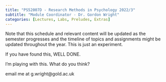 ```yaml
---
title: "PS52007D - Research Methods in Psychology 2022/3"
subtitle: "Module Coordinator - Dr. Gordon Wright"
categories: [Lectures, Labs, Preludes, Extras]
---
```


Note that this schedule and relevant content will be updated as the
semester progresses and the timeline of topics and assignments might be
updated throughout the year. This is just an experiment.

::: callout-tip
If you have found this, WELL DONE.

I'm playing with this. What do you think?

email me at g.wright\@gold.ac.uk
:::
